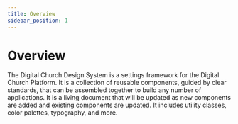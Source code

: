 ```yaml
---
title: Overview
sidebar_position: 1
---
```


# Overview

The Digital Church Design System is a settings framework for the Digital Church Platform. It is a collection of reusable components, guided by clear standards, that can be assembled together to build any number of applications. It is a living document that will be updated as new components are added and existing components are updated. It includes utility classes, color palettes, typography, and more.